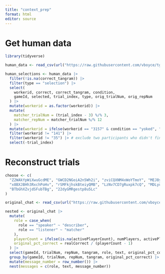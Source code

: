 ```yaml
---
title: "context_prep"
format: html
editor: source
---
```


# Get human data

```r
library(tidyverse)

human_data <- read_csv(url("https://raw.githubusercontent.com/vboyce/tg-matcher/refs/heads/main/data/tgmatcheryoked-trials.csv"))
```

```r
human_selections <- human_data |>
  filter(!is.na(correct_tangram)) |>
  filter(type == "selection") |>
  select(
    workerid, correct, correct_tangram, condition,
    gameId, selected, trial_index, type, orig_trialNum, orig_repNum
  ) |>
  mutate(workerid = as.factor(workerid)) |>
  mutate(
    matcher_trialNum = (trial_index - 3) %/% 3,
    matcher_repNum = matcher_trialNum %/% 12
  ) |>
  mutate(workerid = ifelse(workerid == "3157" & condition == "yoked", "3157a", workerid)) |> # somehow two participants were assigned to 3157 -- but each set looks complete?
  filter(workerid != "141") |>
  filter(workerid != "35") |> # exclude two participants who didn't finish
  select(-trial_index)
```

# Reconstruct trials


```r
choose <- c(
  "Z2WAkYpWiXwuGcdME", "GWCD2NGoiA2n5Wh2i", "zviCQXNM4xWoYTmoY", "MEJ8y7jRW4947MPrH",
  "x8BXJBHh3RxchPoHv", "rSMFkjhskBteiyQMB", "LzNv7CD7gRuxpk7cQ", "MDLyuv29jevaGLSeT",
  "BTbGhXZvjdSFubTBg", "22dyGMRgestp8u5Lc"
)

original_chat <- read_csv(url("https://raw.githubusercontent.com/vboyce/tg-matcher/refs/heads/main/expt_prep_code/combined_chat.csv")) |> filter(gameId %in% choose)
```

```r
nested <- original_chat |>
  mutate(
    role = case_when(
      role == "speaker" ~ "describer",
      role == "listener" ~ "matcher"
    ),
    playerCount = ifelse(is.na(activePlayerCount), numPlayers, activePlayerCount),
    original_pct_correct = realCorrect / (playerCount - 1)
  ) |>
  select(gameId, trialNum, repNum, tangram, role, text, original_pct_correct) |>
  group_by(gameId, trialNum, repNum, tangram, original_pct_correct) |>
  mutate(message_number = row_number()) |>
  nest(messages = c(role, text, message_number))
```


